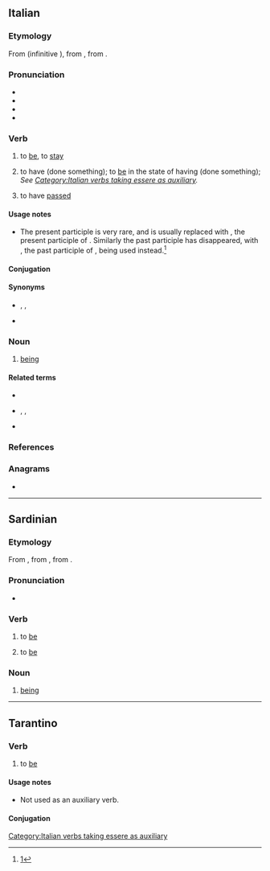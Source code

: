 {{also|èssere}}
==Italian==

===Etymology===
From {{der|it|la|sum}} (infinitive {{m|la|esse}}), from {{inh|it|itc-pro|*ezom}}, from {{inh|it|ine-pro|*h₁ésti||I am, I exist}}.

===Pronunciation===
* {{IPA|/ˈɛs.se.re/|[ˈɛs̪s̪er̺e]|lang=it}}
* {{audio|It-essere.ogg|Audio|lang=it}}
* {{rhymes|ɛssere|lang=it}}
* {{hyphenation|ès|se|re|lang=it}}

===Verb===
{{it-verb}}

# {{lb|it|intransitive|indicating existence, identity, location, or state}} to [[be]], to [[stay]]
# {{lb|it|auxiliary|used to form composite past tense of many intransitive verbs}} to have (done something); to [[be]] in the state of having (done something); ''See [[:Category:Italian verbs taking essere as auxiliary|Category:Italian verbs taking essere as auxiliary]].''
# {{lb|it|impersonal|of a duration of time since an event}} to have [[pass]]ed

====Usage notes====
* The present participle {{m|it|essente}} is very rare, and is usually replaced with {{m|it|stante}}, the present participle of {{m|it|stare}}. Similarly the past participle {{m|it|essuto}} has disappeared, with {{m|it|stato}}, the past participle of {{m|it|stare}}, being used instead.<ref>[http://dizionari.hoepli.it/Dizionario_Italiano/parola/essuto.aspx?idD=1&Query=essuto&lettera=E]</ref>

====Conjugation====
{{it-conj-ere||essere
|inf=essere|
|ger=essendo|presp=essente|pastp=stato
|pres1s=sono|pres2s=sei|pres3s=è|pres1p=siamo|pres2p=siete|pres3p=sono
|imperf1s=ero|imperf2s=eri|imperf3s=era|imperf1p=eravamo|imperf2p=eravate|imperf3p=erano
|prem1s=fui|prem2s=fosti|prem3s=fu|prem3s2=-|prem1p=fummo|prem2p=foste||prem3p=furono|prem3p2=-
|fut1s=sarò|fut2s=sarai|fut3s=sarà|fut1p=saremo|fut2p=sarete|fut3p=saranno
|cond1s=sarei|cond2s=saresti|cond3s=sarebbe|cond1p=saremmo|cond2p=sareste|cond3p=sarebbero
|sub123s=sia|sub1p=siamo|sub2p=siate|sub3p=siano
|impsub12s=fossi|impsub3s=fosse|impsub1p=fossimo|impsub2p=foste|impsub3p=fossero
|imp2s=sii|imp2s2=non [[essere]]|imp3s=sia|imp1p=siamo|imp2p=siate|imp3p=siano}}

====Synonyms====
* {{sense|to stay}} {{l|it|stare}}, {{l|it|restare}}, {{l|it|rimanere}}
* {{sense|to be}} {{l|it|stare}}

===Noun===
{{it-noun|m}}

# [[being]]

====Related terms====
* {{l|it|essenza}}
* {{l|it|esserci}}, {{l|it|essersi}}, {{l|it|esservi}}
* {{l|it|essere umano}}

===References===
<references />

===Anagrams===
* {{l|it|eresse}}

[[Category:Italian verbs taking essere as auxiliary]]

----

==Sardinian==

===Etymology===
From {{inh|sc|la|sum}}, from {{inh|sc|itc-pro|*ezom}}, from {{inh|sc|ine-pro|*h₁ésti||I am, I exist}}.

===Pronunciation===
* {{IPA|/ˈesseɾe/|lang=sc}}

===Verb===
{{head|sc|verb}}

# {{lb|sc|intransitive}} to [[be]] {{gloss|to exist}}
#: {{ux|sc|Eo '''so''' su chi '''so'''|inline=1|I '''am''' who I '''am'''|lit=I am that which I am}}
# {{lb|sc|intransitive}} to [[be]] {{gloss|to occupy a place}}
#: {{ux|sc|'''Est''' in Tatari|inline=1|[He] is in Sassari}}

===Noun===
{{sc-noun|g=m|esseres}}

# [[being]]
#: {{ux|sc|sos '''esseres''' umanos|inline=1|[the] human '''beings'''}}

----

==Tarantino==

===Verb===
{{head|roa-tar|verb}}

# {{lb|roa-tar|intransitive}} to [[be]]

====Usage notes====
* Not used as an auxiliary verb.

====Conjugation====
{{roa-tar-conj-essere}}